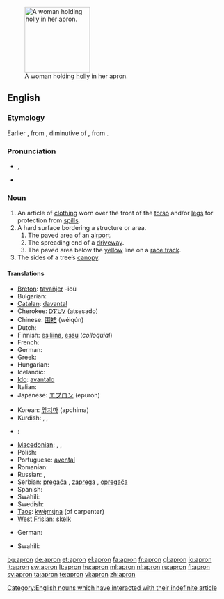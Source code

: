 [[Image:A fair Puritan.png|thumb|150px|right|A woman holding [[holly]] in her apron.]]
==English==

===Etymology===
Earlier {{term|napron}}, from {{etyl|fro}} {{term|naperon}}, diminutive of {{term|nappe||tablecloth}}, from {{etyl|la}} {{term|nappa||napkin}}.

===Pronunciation===
* {{a|UK}} {{IPA|/ˈeɪ.pɹən/}}, {{SAMPA|/"eI.pr@n/}}
* {{audio|en-us-apron.ogg|Audio (US)}}

===Noun===
{{wikipedia}}
{{en-noun}}

# An article of [[clothing]] worn over the front of the [[torso]] and/or [[legs]] for protection from [[spill]]s.
# A hard surface bordering a structure or area.
## The paved area of an [[airport]].
## The spreading end of a [[driveway]].
## The paved area below the [[yellow]] line on a [[race track]].
# The sides of a tree’s [[canopy]].

====Translations====
{{trans-top|clothing}}
* [[Breton]]: [[tavañjer]] {{f}} -ioù {{p}}
* Bulgarian: {{t|bg|престилка}}
* [[Catalan]]: [[davantal]] {{m}}
* Cherokee: [[ᎠᏤᏌᏙ]] (atsesado)
* Chinese: [[围裙]] (wéiqún)
* Dutch: {{t+|nl|schort|n}}
* Finnish: [[esiliina]], [[essu]] (''colloquial'')
* French: {{t+|fr|tablier|m}}
* German: {{t+|de|Schürze|f}}
* Greek: {{t+|el|ποδιά|f}}
* Hungarian: {{t+|hu|kötény}}
* Icelandic: {{t-|is|svunta|f}}
* [[Ido]]: [[avantalo]]
* Italian: {{t+|it|grembiule|m}}
* Japanese: [[エプロン]] (epuron)
{{trans-mid}}
* Korean: [[앞치마]] (apchima)
* Kurdish: {{ku-Arab|[[به‌رکۆشه‌]]}}, {{ku-Arab|[[به‌رکۆژه‌]]}}, {{ku-Arab|[[چاڕۆکه‌]]}}
* {{ttbc|Latin}}: {{t-|la|subligaculum|subligāculum|n}}
* [[Macedonian]]: {{t|mk|престилка|f|tr=préstilka}},  {{t|mk|скутник|m|tr=skútnik}},  {{t|mk|фута|f|tr=fúta}}
* Polish: {{t-|pl|fartuch|m}}
* Portuguese: [[avental]] {{m}}
* Romanian: {{t-|ro|sort}}
* Russian: {{t|ru|передник|m|tr=perédnik}}, {{t|ru|фартук|m|tr=fártuk}}
* Serbian: [[pregača]] {{f}}, [[zaprega]] {{f}}, [[opregača]] {{f}}
* Spanish: {{t-|es|delantal|m}}
* Swahili: {{t+|sw|aproni|xs=Swahili}}
* Swedish: {{t-|sv|förkläde|n}}
* [[Taos]]: [[kwę̀mų́na]] (of carpenter)
* [[West Frisian]]: [[skelk]] {{n}}
{{trans-bottom}}

{{trans-top|the paved area of an airport}}
* German: {{t+|de|Vorfeld|n}}
{{trans-mid}}
* Swahili: {{t+|sw|aproni|xs=Swahili}}
{{trans-bottom}}

[[Category:English nouns which have interacted with their indefinite article]]

[[bg:apron]]
[[de:apron]]
[[et:apron]]
[[el:apron]]
[[fa:apron]]
[[fr:apron]]
[[gl:apron]]
[[io:apron]]
[[it:apron]]
[[sw:apron]]
[[lt:apron]]
[[hu:apron]]
[[ml:apron]]
[[nl:apron]]
[[ru:apron]]
[[fi:apron]]
[[sv:apron]]
[[ta:apron]]
[[te:apron]]
[[vi:apron]]
[[zh:apron]]